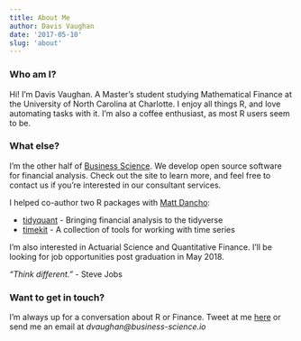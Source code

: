 ```yaml
---
title: About Me
author: Davis Vaughan
date: '2017-05-10'
slug: 'about'
---
```


### Who am I?

Hi! I'm Davis Vaughan. A Master's student studying Mathematical Finance at the University of North Carolina at Charlotte. I enjoy all things R, and love automating tasks with it. I'm also a coffee enthusiast, as most R users seem to be.

### What else?

I'm the other half of [Business Science](http://www.business-science.io/). We develop open source software for financial analysis. Check out the site to learn more, and feel free to contact us if you're interested in our consultant services.

I helped co-author two R packages with [Matt Dancho](https://github.com/mdancho84):

- [tidyquant](https://business-science.github.io/tidyquant/) - Bringing financial analysis to the tidyverse
- [timekit](https://business-science.github.io/timekit/) - A collection of tools for working with time series 

I'm also interested in Actuarial Science and Quantitative Finance. I'll be looking for job opportunities post graduation in May 2018.

_"Think different."_ - Steve Jobs

### Want to get in touch?

I'm always up for a conversation about R or Finance. Tweet at me [here](https://twitter.com/dvaughan32) or send me an email at _dvaughan@business-science.io_
